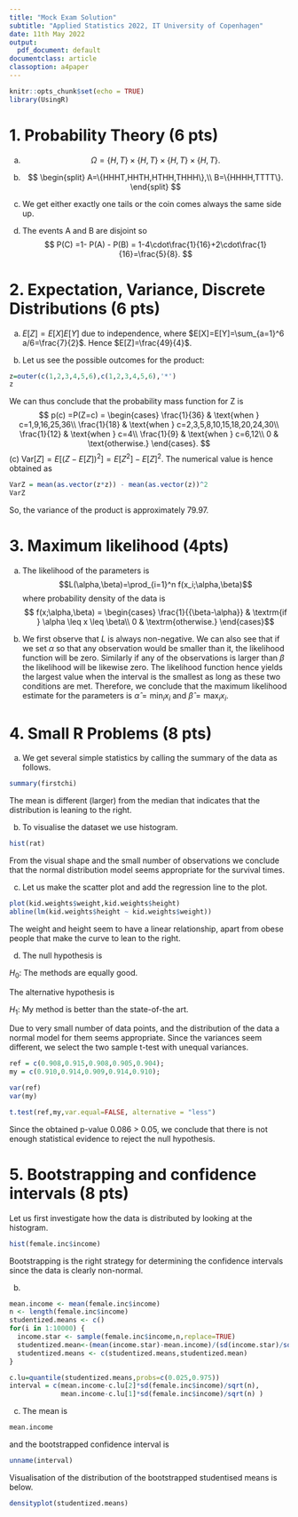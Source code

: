 ---
title: "Mock Exam Solution"
subtitle: "Applied Statistics 2022, IT University of Copenhagen"
date: 11th May 2022
output:
  pdf_document: default
documentclass: article
classoption: a4paper
---

```{r setup, include=FALSE}
knitr::opts_chunk$set(echo = TRUE)
library(UsingR)
```


# 1. Probability Theory (6 pts)

(a) 
$$
\Omega = \{H,T\}\times\{H,T\} \times\{H,T\} \times\{H,T\}.
$$

(b)
$$
\begin{split}
A=\{HHHT,HHTH,HTHH,THHH\},\\
B=\{HHHH,TTTT\}.
\end{split}
$$
(c) We get either exactly one tails or the coin comes always the same side up.  

(d) The events A and B are disjoint so
$$
P(C) =1- P(A) - P(B) = 1-4\cdot\frac{1}{16}+2\cdot\frac{1}{16}=\frac{5}{8}.
$$

# 2. Expectation, Variance, Discrete Distributions (6 pts)

(a) $E[Z]=E[X]E[Y]$ due to independence, where $E[X]=E[Y]=\sum_{a=1}^6 a/6=\frac{7}{2}$. Hence $E[Z]=\frac{49}{4}$.

(b) Let us see the possible outcomes for the product:
```{r}
z=outer(c(1,2,3,4,5,6),c(1,2,3,4,5,6),'*')
z
```

We can thus conclude that the probability mass function for Z is 
$$
p(c) =P(Z=c) = \begin{cases} \frac{1}{36} & \text{when } c=1,9,16,25,36\\
                             \frac{1}{18} & \text{when } c=2,3,5,8,10,15,18,20,24,30\\
                             \frac{1}{12} & \text{when } c=4\\
                             \frac{1}{9} & \text{when } c=6,12\\
                             0 & \text{otherwise.}
       \end{cases}.
$$
(c) $\mathrm{Var}[Z]=E[(Z-E[Z])^2]=E[Z^2]-E[Z]^2$. The numerical value is hence obtained as
```{r}
VarZ = mean(as.vector(z*z)) - mean(as.vector(z))^2
VarZ
```
So, the variance of the product is approximately 79.97. 

# 3. Maximum likelihood (4pts)

(a) The likelihood of the parameters is
$$L(\alpha,\beta)=\prod_{i=1}^n f(x_i;\alpha,\beta)$$
where probability density of the data is
$$ f(x;\alpha,\beta) = 
\begin{cases}
  \frac{1}{{\beta-\alpha}} & \textrm{if } \alpha \leq x \leq \beta\\
  0 & \textrm{otherwise.}
\end{cases}$$

(b) We first observe that $L$ is always non-negative. We can also see that if we set $\alpha$ so that any observation would be smaller than it, the likelihood function will be zero. Similarly if any of the observations is larger than $\beta$ the likelihood will be likewise zero. The likelihood function hence yields the largest value when the interval is the smallest as long as these two conditions are met. Therefore, we conclude that the maximum likelihood estimate for the parameters is $\hat{\alpha}=\min_i {x_i}$ and $\hat{\beta}=\max_i {x_i}$.

# 4. Small R Problems (8 pts)

(a) We get several simple statistics by calling the summary of the data as follows. 
```{r}
summary(firstchi)
```
The mean is different (larger) from the median that indicates that the distribution is leaning to the right. 

(b) To visualise the dataset we use histogram. 

```{r}
hist(rat)
```

From the visual shape and the small number of observations we conclude that the normal distribution model seems appropriate for the survival times.

(c) Let us make the scatter plot and add the regression line to the plot. 
```{r}
plot(kid.weights$weight,kid.weights$height)
abline(lm(kid.weights$height ~ kid.weights$weight))
```
The weight and height seem to have a linear relationship, apart from obese people that make the curve to lean to the right.

(d) The null hypothesis is

\quad  $H_0:$ The methods are equally good.

The alternative hypothesis is

\quad  $H_1:$ My method is better than the state-of-the art.

Due to very small number of data points, and the distribution of the data a normal model for them seems appropriate. Since the variances seem different, we select the two sample t-test with unequal variances.
```{r}
ref = c(0.908,0.915,0.908,0.905,0.904);
my = c(0.910,0.914,0.909,0.914,0.910);

var(ref)
var(my)

t.test(ref,my,var.equal=FALSE, alternative = "less")
```
Since the obtained p-value 0.086 > 0.05, we conclude that there is not enough statistical evidence to reject the null hypothesis.

# 5. Bootstrapping and confidence intervals (8 pts)

Let us first investigate how the data is distributed by looking at the histogram. 
```{r}
hist(female.inc$income)
```
Bootstrapping is the right strategy for determining the confidence intervals since the data is clearly non-normal.

(b) 

```{r}
mean.income <- mean(female.inc$income)
n <- length(female.inc$income)
studentized.means <- c()
for(i in 1:10000) {
  income.star <- sample(female.inc$income,n,replace=TRUE)
  studentized.mean<-(mean(income.star)-mean.income)/(sd(income.star)/sqrt(n))
  studentized.means <- c(studentized.means,studentized.mean)
}

c.lu=quantile(studentized.means,probs=c(0.025,0.975))
interval = c(mean.income-c.lu[2]*sd(female.inc$income)/sqrt(n),
             mean.income-c.lu[1]*sd(female.inc$income)/sqrt(n) )
```

(c) The mean is
```{r}
mean.income
```
and the bootstrapped confidence interval is
```{r}
unname(interval)

```
Visualisation of the distribution of the bootstrapped studentised means is below. 
```{r}
densityplot(studentized.means)
```
